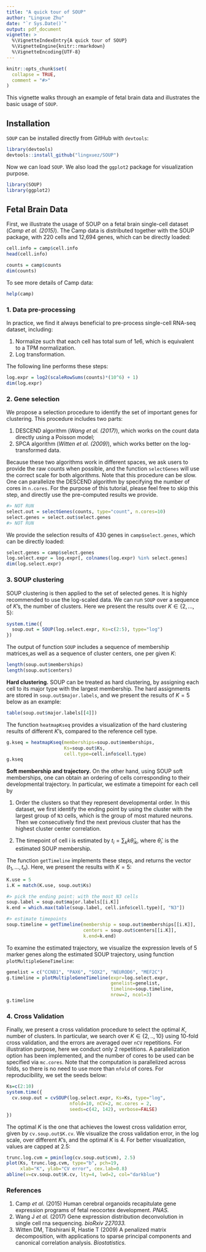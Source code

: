 ```yaml
---
title: "A quick tour of SOUP"
author: "Lingxue Zhu"
date: "`r Sys.Date()`"
output: pdf_document
vignette: >
  %\VignetteIndexEntry{A quick tour of SOUP}
  %\VignetteEngine{knitr::rmarkdown}
  %\VignetteEncoding{UTF-8}
---
```


```r
knitr::opts_chunk$set(
  collapse = TRUE,
  comment = "#>"
)
```

This vignette walks through an example of fetal brain data and illustrates the basic usage of `SOUP`.

## Installation
`SOUP` can be installed directly from GitHub with `devtools`: 
```r
library(devtools)
devtools::install_github("lingxuez/SOUP")
```

Now we can load `SOUP`. We also load the `ggplot2` package for visualization purpose.
```r
library(SOUP)
library(ggplot2)
```

## Fetal Brain Data
First, we illustrate the usage of SOUP on a fetal brain single-cell dataset (*Camp et al. (2015)*). The Camp data is distributed together with the SOUP package, with 220 cells and 12,694 genes, which can be directly loaded:
```r
cell.info = camp$cell.info
head(cell.info)

counts = camp$counts
dim(counts)
```

To see more details of Camp data:
```r
help(camp)
```

### 1. Data pre-processing
In practice, we find it always beneficial to pre-process single-cell RNA-seq dataset, including:

1. Normalize such that each cell has total sum of $1e6$, which is equivalent to a TPM normalization.
2. Log transformation.

The following line performs these steps:
```r
log.expr = log2(scaleRowSums(counts)*(10^6) + 1)
dim(log.expr)
```

### 2. Gene selection
We propose a selection procedure to identify the set of important genes for clustering. This procedure includes two parts:

1. DESCEND algorithm (*Wang et al. (2017)*), which works on the count data directly using a Poisson model;
2. SPCA algorithm (*Witten et al. (2009)*), which works better on the log-transformed data.

Because these two algorithms work in different spaces, we ask users to provide the raw counts when possible, and the function `selectGenes` will use the correct scale for both algorithms. Note that this procedure can be slow. One can parallelize the DESCEND algorithm by specifying the number of cores in `n.cores`. For the purpose of this tutorial, please feel free to skip this step, and directly use the pre-computed results we provide.
```r
#> NOT RUN
select.out = selectGenes(counts, type="count", n.cores=10)
select.genes = select.out$select.genes
#> NOT RUN
```

We provide the selection results of 430 genes in `camp$select.genes`, which can be directly loaded:
```r
select.genes = camp$select.genes
log.select.expr = log.expr[, colnames(log.expr) %in% select.genes]
dim(log.select.expr)
```

### 3. SOUP clustering
SOUP clustering is then applied to the set of selected genes.  It is highly recommended to use the log-scaled data. We can run `SOUP` over a sequence of $K$'s, the number of clusters. Here we present the results over $K\in\{2, ..., 5\}$:
```r
system.time({
  soup.out = SOUP(log.select.expr, Ks=c(2:5), type="log")
})
```

The output of function `SOUP` includes a sequence of membership matrices,as well as a sequence of cluster centers, one per given $K$:
```r
length(soup.out$memberships)
length(soup.out$centers)
```

**Hard clustering.**
SOUP can be treated as hard clustering,  by assigning each cell to its major type with the largest membership. The hard assignments are stored in `soup.out$major.labels`, and we present the results of $K=5$ below as an example:
```r
table(soup.out$major.labels[[4]])
```

The function `heatmapKseq` provides a visualization of the hard clustering results of different $K$'s, compared to the reference cell type.
```r
g.kseq = heatmapKseq(memberships=soup.out$memberships, 
                     Ks=soup.out$Ks, 
                     cell.type=cell.info$cell.type)
g.kseq
```

**Soft membership and trajectory.**
On the other hand, using SOUP soft memberships, one can obtain an ordering of cells corresponding to their developmental trajectory. In particular, we estimate a timepoint for each cell by

1. Order the clusters so that they represent developmental order. In this dataset, we first identify the ending point by using the cluster with the largest group of `N3` cells, which is the group of most matured neurons. Then we consecutively find the next previous cluster that has the highest cluster center correlation.

2. The timepoint of cell i is estimated by $t_i = \sum_k k \hat{\theta}_{ik}$, where $\hat{\theta}_{i \cdot}$ is the estimated SOUP membership.

The function `getTimeline` implements these steps, and returns the vector $(t_1, ..., t_n)$. Here, we present the results with $K=5$:
```r
K.use = 5
i.K = match(K.use, soup.out$Ks)

#> pick the ending point: with the most N3 cells
soup.label = soup.out$major.labels[[i.K]]
k.end = which.max(table(soup.label, cell.info$cell.type)[, "N3"])

#> estimate timepoints
soup.timeline = getTimeline(membership = soup.out$memberships[[i.K]],
                            centers = soup.out$centers[[i.K]],
                            k.end=k.end)
```

To examine the estimated trajectory, we visualize the expression levels of 5 marker genes along the estimated SOUP trajectory, using function `plotMultipleGeneTimeline`:
```r
genelist = c("CCNB1", "PAX6", "SOX2", "NEUROD6", "MEF2C")
g.timeline = plotMultipleGeneTimeline(expr=log.select.expr, 
                                      genelist=genelist,
                                      timeline=soup.timeline, 
                                      nrow=2, ncol=3)
g.timeline
```


### 4. Cross Validation
Finally, we present a cross validation procedure to select the optimal $K$, number of clusters. In particular, we search over $K\in\{2, .., 10\}$ using 10-fold cross validation, and the errors are averaged over `nCV` repetitions. For illustration purpose, here we conduct only 2 repetitions. A parallelization option has been implemented, and the number of cores to be used can be specified via `mc.cores`. Note that the computation is parallelized across folds, so there is no need to use more than `nfold` of cores. For reproducibility, we set the seeds below:
```r
Ks=c(2:10)
system.time({
  cv.soup.out = cvSOUP(log.select.expr, Ks=Ks, type="log",
                       nfold=10, nCV=2, mc.cores = 2,
                       seeds=c(42, 142), verbose=FALSE)
})
```

The optimal $K$ is the one that achieves the lowest cross validation error, given by `cv.soup.out$K.cv`. We visualize the cross validation error, in the log scale, over different $K$'s, and the optimal $K$ is 4. For better visualization, values are capped at 2.5:
```r
trunc.log.cvm = pmin(log(cv.soup.out$cvm), 2.5)
plot(Ks, trunc.log.cvm, type="b", pch=19,
     xlab="K", ylab="CV error", cex.lab=0.8)
abline(v=cv.soup.out$K.cv, lty=4, lwd=2, col="darkblue")
```

### References
1. Camp *et al.* (2015) Human cerebral organoids recapitulate gene expression programs of fetal neocortex development. *PNAS.*
2. Wang J *et al.* (2017) Gene expression distribution deconvolution in single cell rna sequencing. *bioRxiv 227033.*
3. Witten DM, Tibshirani R, Hastie T (2009) A penalized matrix decomposition, with applications to sparse principal components and canonical correlation analysis. *Biostatistics.*
